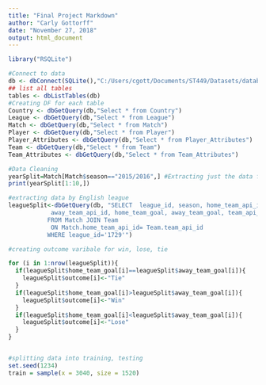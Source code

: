 ---
title: "Final Project Markdown"
author: "Carly Gottorff"
date: "November 27, 2018"
output: html_document
---

```{r}
library("RSQLite")

#Connect to data 
db <- dbConnect(SQLite(),"C:/Users/cgott/Documents/ST449/Datasets/database.sqlite")
## list all tables
tables <- dbListTables(db)
#Creating DF for each table
Country <- dbGetQuery(db,"Select * from Country") 
League <- dbGetQuery(db,"Select * from League")
Match <- dbGetQuery(db,"Select * from Match")
Player <- dbGetQuery(db,"Select * from Player")
Player_Attributes <- dbGetQuery(db,"Select * from Player_Attributes")
Team <- dbGetQuery(db,"Select * from Team")
Team_Attributes <- dbGetQuery(db,"Select * from Team_Attributes")

```


```{r}
#Data Cleaning
yearSplit=Match[Match$season=="2015/2016",] #Extracting just the data for the 2015/2016 season 
print(yearSplit[1:10,])

#extracting data by English league 
leagueSplit<-dbGetQuery(db, "SELECT  league_id, season, home_team_api_id, 
            away_team_api_id, home_team_goal, away_team_goal, team_api_id, team_long_name
           FROM Match JOIN Team
            ON Match.home_team_api_id= Team.team_api_id
           WHERE league_id='1729'")

#creating outcome varibale for win, lose, tie

for (i in 1:nrow(leagueSplit)){
  if(leagueSplit$home_team_goal[i]==leagueSplit$away_team_goal[i]){
    leagueSplit$outcome[i]<-"Tie"
  }
  if(leagueSplit$home_team_goal[i]>leagueSplit$away_team_goal[i]){
    leagueSplit$outcome[i]<-"Win"
  }
  if(leagueSplit$home_team_goal[i]<leagueSplit$away_team_goal[i]){
    leagueSplit$outcome[i]<-"Lose"
  }
}



```


```{r}
#splitting data into training, testing
set.seed(1234)
train = sample(x = 3040, size = 1520)


```


